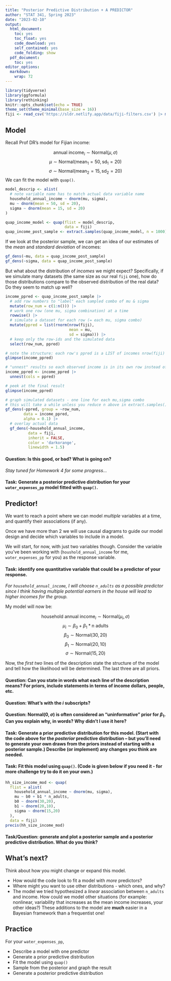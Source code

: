 ```yaml
---
title: "Posterior Predictive Distribution + A PREDICTOR"
author: "STAT 341, Spring 2023"
date: "2023-02-10"
output:
  html_document:
    toc: yes
    toc_float: yes
    code_download: yes
    self_contained: yes
    code_folding: show
  pdf_document:
    toc: yes
editor_options: 
  markdown: 
    wrap: 72
---
```


```r
library(tidyverse)
library(ggformula)
library(rethinking)
knitr::opts_chunk$set(echo = TRUE)
theme_set(theme_minimal(base_size = 16))
fiji <- read_csv('https://sldr.netlify.app/data/fiji-filters.csv') |> mutate(household_annual_income = household_annual_income / 1000)
```

## Model

Recall Prof DR's model for Fijian income:

$$\text{annual income}_i \sim \text{Normal}(\mu, \sigma)$$
$$\mu \sim \text{Normal}(\text{mean}_1 = 50, \text{sd}_1 = 20)$$
$$\sigma \sim \text{Normal}(\text{mean}_2 = 15, \text{sd}_2 = 20)$$ We
can fit the model with `quap()`.

```r
model_descrip <- alist(
  # note variable name has to match actual data variable name
  household_annual_income ~ dnorm(mu, sigma),
  mu ~ dnorm(mean = 50, sd = 20),
  sigma ~ dnorm(mean = 15, sd = 20)
)

quap_income_model <- quap(flist = model_descrip,
                          data = fiji)
quap_income_post_sample <- extract.samples(quap_income_model, n = 1000)
```

If we look at the posterior sample, we can get an idea of our estimates
of the *mean* and *standard deviation* of incomes:

```r
gf_dens(~mu, data = quap_income_post_sample)
gf_dens(~sigma, data = quap_income_post_sample)
```

But what about the distribution of *incomes* we might expect?
Specifically, if we simulate many datasets (the same size as our real
`fiji` one), how do those distributions compare to the observed
distribution of the real data? Do they seem to match up well?

```r
income_ppred <- quap_income_post_sample |>
  # add row numbers to "label" each sampled combo of mu & sigma
  mutate(row_num = c(1:n())) |>
  # work one row (one mu, sigma combination) at a time
  rowwise() |>
  # simulate a dataset for each row (= each mu, sigma combo)  
  mutate(ppred = list(rnorm(nrow(fiji), 
                            mean = mu,
                            sd = sigma))) |>
  # keep only the row-ids and the simulated data
  select(row_num, ppred) 

# note the structure: each row's ppred is a LIST of incomes nrow(fiji) long
glimpse(income_ppred)
```

```r
# "unnest" results so each observed income is in its own row instead of a list. Now there are nrow(fiji) rows for each mu, sigma combo
income_ppred <- income_ppred |>
  unnest(cols = ppred)

# peek at the final result
glimpse(income_ppred)
```

```r
# graph simulated datasets - one line for each mu,sigma combo
# this will take a while unless you reduce n above in extract.samples()!
gf_dens(~ppred, group = ~row_num, 
        data = income_ppred,
        alpha = 0.1) |>
  # overlay actual data
  gf_dens(~household_annual_income,
          data = fiji,
          inherit = FALSE,
          color = 'darkorange',
          linewidth = 1.5)
```

#### Question: Is this good, or bad? What is going on?

*Stay tuned for Homework 4 for some progress...*

#### Task: Generate a posterior predictive distribution for your `water_expenses_pp` model fitted with `quap()`.

## Predictor!

We want to reach a point where we can model *multiple* variables at a
time, and quantify their associations (if any).

Once we have more than 2 we will use causal diagrams to guide our model
design and decide which variables to include in a model.

We will start, for now, with just two variables though. Consider the
variable you've been working with (`houshold_annual_income` for me,
`water_expenses_pp` for you) as the response variable.

#### Task: identify one quantitative variable that could be a predictor of your response.

*For `household_annual_income`, I will choose `n_adults` as a possible
predictor since I think having multiple potential earners in the house
will lead to higher incomes for the group.*

My model will now be:

$$\text{household annual income}_i \sim \text{Normal}(\mu_i, \sigma)$$
$$\mu_i \sim \beta_0 + \beta_1 * \text{n adults}$$
$$\beta_0 \sim \text{Normal}(30,20)$$
$$\beta_1 \sim \text{Normal}(20, 10)$$
$$\sigma \sim \text{Normal}(15,20)$$

Now, the *first two* lines of the description state the structure of the
model and tell how the likelihood will be determined. The last three are
all priors.

#### Question: Can you state in words what each line of the description means? For priors, include statements in terms of income dollars, people, etc.

#### Question: What's with the $i$ subscripts?

#### Question: $\text{Normal}(0,\sigma)$ is often considered an "uninformative" prior for $\beta_1$. Can you explain why, in words? Why didn't I use it here?

#### Task: Generate a prior predictive distribution for this model. (Start with the code above for the *posterior* predictive distribution -- but you'll need to generate your own draws from the priors instead of starting with a posterior sample.) Describe (or implement) any changes you think are needed.

#### Task: Fit this model using `quap()`. (Code is given below if you need it - for more challenge try to do it on your own.)

```r
hh_size_income_mod <- quap(
  flist = alist(
    household_annual_income ~ dnorm(mu, sigma),
    mu ~ b0 + b1 * n_adults,
    b0 ~ dnorm(30,20),
    b1 ~ dnorm(20,10),
    sigma ~ dnorm(15,20)
  ),
  data = fiji)
precis(hh_size_income_mod)
```

#### Task/Question: generate and plot a posterior sample and a posterior predictive distribution. What do you think?

## What's next?

Think about how you might change or expand this model.

-   How would the code look to fit a model with *more* predictors?
-   Where might you want to use other distributions - which ones, and
    why?
-   The model we tried hypothesized a *linear* association between
    `n_adults` and income. How could we model other situations (for
    example: nonlinear, variability that increases as the mean income
    increases, your other ideas?) These additions to the model are
    **much** easier in a Bayesian framework than a frequentist one!

## Practice

For your `water_expenses_pp`,

-   Describe a model with one predictor
-   Generate a prior predictive distribution
-   Fit the model using `quap()`
-   Sample from the posterior and graph the result
-   Generate a posterior predictive distribution
